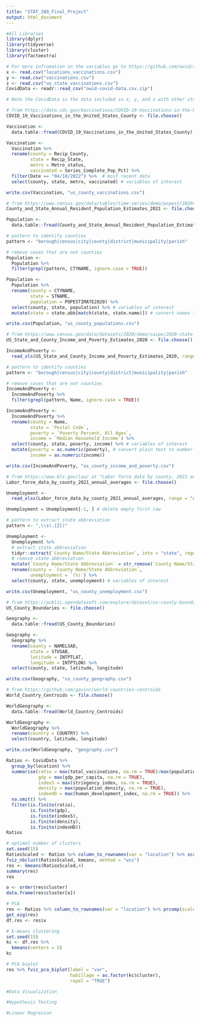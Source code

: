 ```yaml
---
title: "STAT_380_Final_Project"
output: html_document
---
```


```r
#All Libraries
library(dplyr)
library(tidyverse)
library(cluster)
library(factoextra)
```



```r
# For more infromation on the variables go to https://github.com/owid/covid-19-data/tree/master/public/data/vaccinations 
x <- read.csv("locations_vaccinations.csv")
y <- read.csv("vaccinations.csv")
z <- read.csv("us_state_vaccinations.csv")
CovidData <- readr::read_csv("owid-covid-data.csv.zip") 

# Note the CovidData is the data included in x, y, and z with other stuff. x y and z are there if you want something more specific without having to use the CovidData
```

```r
# from https://data.cdc.gov/Vaccinations/COVID-19-Vaccinations-in-the-United-States-County/8xkx-amqh
COVID_19_Vaccinations_in_the_United_States_County <- file.choose()

Vaccination <-
  data.table::fread(COVID_19_Vaccinations_in_the_United_States_County)

Vaccination <-
  Vaccination %>%
  rename(county = Recip_County,
         state = Recip_State,
         metro = Metro_status,
         vaccinated = Series_Complete_Pop_Pct) %>%
  filter(Date == "04/18/2022") %>%  # most recent data
  select(county, state, metro, vaccinated) # variables of interest

write.csv(Vaccination, "us_county_vaccinations.csv")
```

```r
# from https://www.census.gov/data/tables/time-series/demo/popest/2020s-counties-total.html
County_and_State_Annual_Resident_Population_Estimates_2021 <- file.choose()

Population <-
  data.table::fread(County_and_State_Annual_Resident_Population_Estimates_2021)

# pattern to identify counties 
pattern <- "borough|census|city|county|district|municipality|parish"

# remove cases that are not counties
Population <- 
  Population %>%
  filter(grepl(pattern, CTYNAME, ignore.case = TRUE)) 

Population <- 
  Population %>%
  rename(county = CTYNAME,
         state = STNAME,
         population = POPESTIMATE2020) %>%
  select(county, state, population) %>% # variables of interest
  mutate(state = state.abb[match(state, state.name)]) # convert names to abbreviations

write.csv(Population, "us_county_populations.csv")
```

```r
# from https://www.census.gov/data/datasets/2020/demo/saipe/2020-state-and-county.html
US_State_and_County_Income_and_Poverty_Estimates_2020 <- file.choose()

IncomeAndPoverty <-
  read_xls(US_State_and_County_Income_and_Poverty_Estimates_2020, range = "A4:Y3199")

# pattern to identify counties 
pattern <- "borough|census|city|county|district|municipality|parish"

# remove cases that are not counties
IncomeAndPoverty <- 
  IncomeAndPoverty %>%
  filter(grepl(pattern, Name, ignore.case = TRUE)) 

IncomeAndPoverty <- 
  IncomeAndPoverty %>%
  rename(county = Name, 
         state = `Postal Code`,
         poverty = `Poverty Percent, All Ages`, 
         income = `Median Household Income`) %>%
  select(county, state, poverty, income) %>% # variables of interest
  mutate(poverty = as.numeric(poverty), # convert plain text to number
         income = as.numeric(income)) 

write.csv(IncomeAndPoverty, "us_county_income_and_poverty.csv")
```

```r
# from https://www.bls.gov/lau/ at "Labor force data by county, 2021 annual averages" under "County Data"
Labor_force_data_by_county_2021_annual_averages <- file.choose()

Unemployment <-
  read_xlsx(Labor_force_data_by_county_2021_annual_averages, range = "A5:J3148")

Unemployment = Unemployment[-1, ] # delete empty first row

# pattern to extract state abbreviation
pattern <- ",\\s(.{2})"

Unemployment <- 
  Unemployment %>%
  # extract state abbreviation
  tidyr::extract(`County Name/State Abbreviation`, into = "state", regex = pattern, remove = FALSE) %>%  
  # remove state abbreviation 
  mutate(`County Name/State Abbreviation` = str_remove(`County Name/State Abbreviation`, ",.*")) %>% 
  rename(county = `County Name/State Abbreviation`,
         unemployment = `(%)`) %>%
  select(county, state, unemployment) # variables of interest

write.csv(Unemployment, "us_county_unemployment.csv")
```

```r
# from https://public.opendatasoft.com/explore/dataset/us-county-boundaries/
US_County_Boundaries <- file.choose()

Geography <-
  data.table::fread(US_County_Boundaries)

Geography <-
  Geography %>%
  rename(county = NAMELSAD,
         state = STUSAB,
         latitude = INTPTLAT,
         longitude = INTPTLON) %>%
  select(county, state, latitude, longitude)

write.csv(Geography, "us_county_geography.csv")
```

```r
# from https://github.com/gavinr/world-countries-centroids
World_Country_Centroids <- file.choose()

WorldGeography <-
  data.table::fread(World_Country_Centroids)

WorldGeography <-
  WorldGeography %>%
  rename(country = COUNTRY) %>%
  select(country, latitude, longitude)

write.csv(WorldGeography, "geography.csv")
```

```r
Ratios <- CovidData %>%
  group_by(location) %>%
  summarise(ratio = max(total_vaccinations, na.rm = TRUE)/max(population, na.rm = TRUE), 
            gdp = max(gdp_per_capita, na.rm = TRUE), 
            indexS = max(stringency_index, na.rm = TRUE), 
            density = max(population_density, na.rm = TRUE), 
            indexHD = max(human_development_index, na.rm = TRUE)) %>% 
  na.omit() %>%
  filter(is.finite(ratio),
         is.finite(gdp),
         is.finite(indexS),
         is.finite(density),
         is.finite(indexHD))
Ratios
```

```r
# optimal number of clusters
set.seed(15)
RatiosScaled <- Ratios %>% column_to_rownames(var = "location") %>% scale()
fviz_nbclust(RatiosScaled, kmeans, method = "wss")
res <- kmeans(RatiosScaled,4)
summary(res)
res

o <- order(res$cluster)
data.frame(res$cluster[o])
```

```r
# PCA
res <- Ratios %>% column_to_rownames(var = "location") %>% prcomp(scale = TRUE)
get_eig(res)
df.res <- res$x
```

```r
# k-means clustering 
set.seed(15)
kc <- df.res %>% 
  kmeans(centers = 5) 
kc
```

```r
# PCA biplot
res %>% fviz_pca_biplot(label = "var",
                        habillage = as.factor(kc$cluster),
                        repel = "TRUE") 
```

```r
#Data Visualization
```


```r
#Hypothesis Testing
```

```r
#Linear Regresion
```
